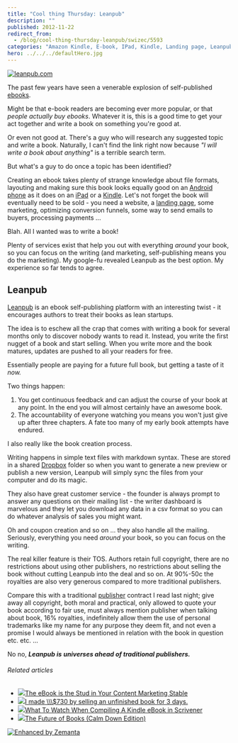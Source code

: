 ```yaml
---
title: "Cool thing Thursday: Leanpub"
description: ""
published: 2012-11-22
redirect_from:
  - /blog/cool-thing-thursday-leanpub/swizec/5593
categories: "Amazon Kindle, E-book, IPad, Kindle, Landing page, Leanpub, Publishing, Uncategorized"
hero: ../../../defaultHero.jpg
---
```


[![leanpub.com](https://swizec.com/wp-content/uploads/2012/11/leanpub.com_-1024x390.png "leanpub.com")](https://leanpub.com/)

The past few years have seen a venerable explosion of self-published [ebooks](http://en.wikipedia.org/wiki/E-book "E-book").

Might be that e-book readers are becoming ever more popular, or that _people actually buy ebooks_. Whatever it is, this is a good time to get your act together and write a book on something you're good at.

Or even not good at. There's a guy who will research any suggested topic and write a book. Naturally, I can't find the link right now because _"I will write a book about anything"_ is a terrible search term.

But what's a guy to do once a topic has been identified?

Creating an ebook takes plenty of strange knowledge about file formats, layouting and making sure this book looks equally good on an [Android phone](http://www.t-mobile.com/shop/phones/?capcode=AGE "Android phones") as it does on an [iPad](http://www.apple.com/ipad/ "iPad") or a [Kindle](http://www.amazon.com/Kindle-Wireless-Reader-Wifi-Graphite/dp/B002Y27P3M%3FSubscriptionId%3D0G81C5DAZ03ZR9WH9X82%26tag%3Dageewitahat-20%26linkCode%3Dxm2%26camp%3D2025%26creative%3D165953%26creativeASIN%3DB002Y27P3M 'Kindle Wireless Reading Device, Wi-Fi, 6" Display, Graphite - Latest Generation'). Let's not forget the book will eventually need to be sold - you need a website, a [landing page](http://en.wikipedia.org/wiki/Landing_page "Landing page"), some marketing, optimizing conversion funnels, some way to send emails to buyers, processing payments ...

Blah. All I wanted was to write a book!

Plenty of services exist that help you out with everything _around_ your book, so you can focus on the writing (and marketing, self-publishing means you do the marketing). My google-fu revealed Leanpub as the best option. My experience so far tends to agree.

## Leanpub

[Leanpub](https://leanpub.com/) is an ebook self-publishing platform with an interesting twist - it encourages authors to treat their books as lean startups.

The idea is to eschew all the crap that comes with writing a book for several months only to discover nobody wants to read it. Instead, you write the first nugget of a book and start selling. When you write more and the book matures, updates are pushed to all your readers for free.

Essentially people are paying for a future full book, but getting a taste of it _now._

Two things happen:

1.  You get continuous feedback and can adjust the course of your book at any point. In the end you will almost certainly have an awesome book.
2.  The accountability of everyone watching you means you won't just give up after three chapters. A fate too many of my early book attempts have endured.

I also really like the book creation process.

Writing happens in simple text files with markdown syntax. These are stored in a shared [Dropbox](http://www.dropbox.com "Dropbox") folder so when you want to generate a new preview or publish a new version, Leanpub will simply sync the files from your computer and do its magic.

They also have great customer service - the founder is always prompt to answer any questions on their mailing list - the writer dashboard is marvelous and they let you download any data in a csv format so you can do whatever analysis of sales you might want.

Oh and coupon creation and so on ... they also handle all the mailing. Seriously, everything you need _around_ your book, so you can focus on the writing.

The real killer feature is their TOS. Authors retain full copyright, there are no restrictions about using other publishers, no restrictions about selling the book without cutting Leanpub into the deal and so on. At 90%-50c the royalties are also very generous compared to more traditional publishers.

Compare this with a traditional [publisher](http://en.wikipedia.org/wiki/Publishing "Publishing") contract I read last night; give away all copyright, both moral and practical, only allowed to quote your book according to fair use, must always mention publisher when talking about book, 16% royalties, indefinitely allow them the use of personal trademarks like my name for any purpose they deem fit, and not even a promise I would always be mentioned in relation with the book in question etc. etc. ...

No no, **_Leanpub is_** **_universes ahead of traditional publishers._**

###### Related articles

- [![](https://i.zemanta.com/noimg_67_80_80.jpg)](http://blog.slideshare.net/2012/11/12/the-ebook-is-the-stud-in-your-content-marketing-stable/)[The eBook is the Stud in Your Content Marketing Stable](http://blog.slideshare.net/2012/11/12/the-ebook-is-the-stud-in-your-content-marketing-stable/)
- [![](https://i.zemanta.com/126967527_80_80.jpg)](https://swizec.com/blog/i-made-730-by-selling-an-unfinished-book-for-3-days/swizec/5585)[I made \\\\\\\$730 by selling an unfinished book for 3 days.](https://swizec.com/blog/i-made-730-by-selling-an-unfinished-book-for-3-days/swizec/5585)
- [![](https://i.zemanta.com/127239456_80_80.jpg)](http://michaeljholley.com/2012/11/21/what-to-watch-when-compiling-a-kindle-ebook-in-scrivener/)[What To Watch When Compiling A Kindle eBook in Scrivener](http://michaeljholley.com/2012/11/21/what-to-watch-when-compiling-a-kindle-ebook-in-scrivener/)
- [![](https://i.zemanta.com/127242417_80_80.jpg)](http://blaiselucey.com/2012/11/21/future-of-books/)[The Future of Books (Calm Down Edition)](http://blaiselucey.com/2012/11/21/future-of-books/)

[![Enhanced by Zemanta](https://img.zemanta.com/zemified_e.png?x-id=6b78f839-a568-41f1-a4b4-173a47836a4f)](http://www.zemanta.com/?px "Enhanced by Zemanta")
